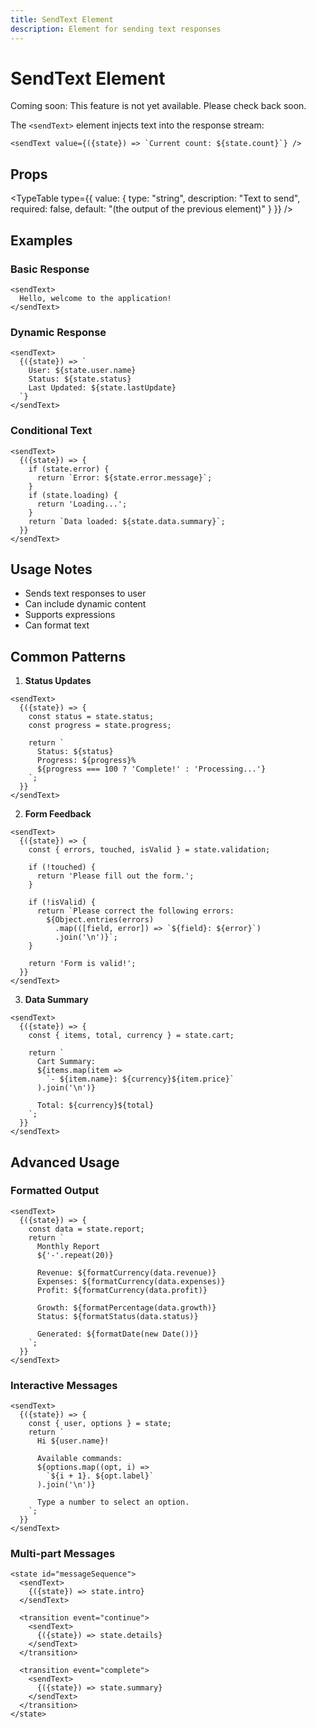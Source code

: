 ```yaml
---
title: SendText Element
description: Element for sending text responses
---
```


# SendText Element

<Banner className="bg-blue-500 text-white rounded-lg">Coming soon: This feature is not yet available. Please check back soon.</Banner>

The `<sendText>` element injects text into the response stream:


```mdx
<sendText value={({state}) => `Current count: ${state.count}`} />
```

## Props

<TypeTable type={{
    value: {
      type: "string",
      description: "Text to send",
      required: false,
      default: "(the output of the previous element)"
    }
  }} />

## Examples

### Basic Response

```mdx
<sendText>
  Hello, welcome to the application!
</sendText>
```

### Dynamic Response

```mdx
<sendText>
  {({state}) => `
    User: ${state.user.name}
    Status: ${state.status}
    Last Updated: ${state.lastUpdate}
  `}
</sendText>
```

### Conditional Text

```mdx
<sendText>
  {({state}) => {
    if (state.error) {
      return `Error: ${state.error.message}`;
    }
    if (state.loading) {
      return 'Loading...';
    }
    return `Data loaded: ${state.data.summary}`;
  }}
</sendText>
```

## Usage Notes

- Sends text responses to user
- Can include dynamic content
- Supports expressions
- Can format text

## Common Patterns

1. **Status Updates**
```mdx
<sendText>
  {({state}) => {
    const status = state.status;
    const progress = state.progress;
    
    return `
      Status: ${status}
      Progress: ${progress}%
      ${progress === 100 ? 'Complete!' : 'Processing...'}
    `;
  }}
</sendText>
```

2. **Form Feedback**
```mdx
<sendText>
  {({state}) => {
    const { errors, touched, isValid } = state.validation;
    
    if (!touched) {
      return 'Please fill out the form.';
    }
    
    if (!isValid) {
      return `Please correct the following errors:
        ${Object.entries(errors)
          .map(([field, error]) => `${field}: ${error}`)
          .join('\n')}`;
    }
    
    return 'Form is valid!';
  }}
</sendText>
```

3. **Data Summary**
```mdx
<sendText>
  {({state}) => {
    const { items, total, currency } = state.cart;
    
    return `
      Cart Summary:
      ${items.map(item => 
        `- ${item.name}: ${currency}${item.price}`
      ).join('\n')}
      
      Total: ${currency}${total}
    `;
  }}
</sendText>
```

## Advanced Usage

### Formatted Output

```mdx
<sendText>
  {({state}) => {
    const data = state.report;
    return `
      Monthly Report
      ${'-'.repeat(20)}
      
      Revenue: ${formatCurrency(data.revenue)}
      Expenses: ${formatCurrency(data.expenses)}
      Profit: ${formatCurrency(data.profit)}
      
      Growth: ${formatPercentage(data.growth)}
      Status: ${formatStatus(data.status)}
      
      Generated: ${formatDate(new Date())}
    `;
  }}
</sendText>
```

### Interactive Messages

```mdx
<sendText>
  {({state}) => {
    const { user, options } = state;
    return `
      Hi ${user.name}!
      
      Available commands:
      ${options.map((opt, i) => 
        `${i + 1}. ${opt.label}`
      ).join('\n')}
      
      Type a number to select an option.
    `;
  }}
</sendText>
```

### Multi-part Messages

```mdx
<state id="messageSequence">
  <sendText>
    {({state}) => state.intro}
  </sendText>
  
  <transition event="continue">
    <sendText>
      {({state}) => state.details}
    </sendText>
  </transition>
  
  <transition event="complete">
    <sendText>
      {({state}) => state.summary}
    </sendText>
  </transition>
</state>

